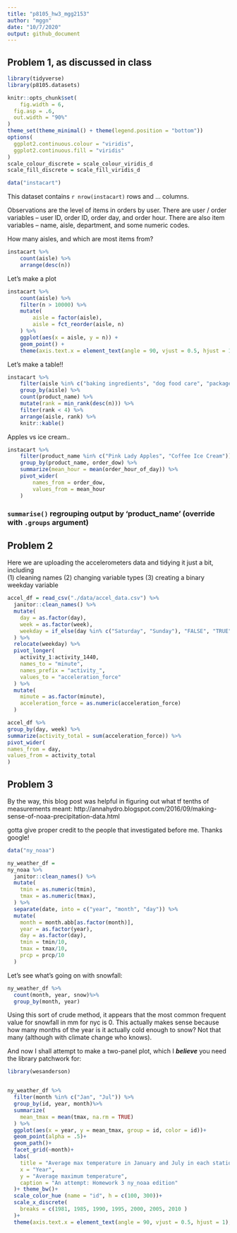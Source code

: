```yaml
---
title: "p8105_hw3_mgg2153"
author: "mggn"
date: "10/7/2020"
output: github_document
---
```


## Problem 1, as discussed in class

```r
library(tidyverse)
library(p8105.datasets)

knitr::opts_chunk$set(
	fig.width = 6, 
  fig.asp = .6,
  out.width = "90%"
)
theme_set(theme_minimal() + theme(legend.position = "bottom"))
options(
  ggplot2.continuous.colour = "viridis",
  ggplot2.continuous.fill = "viridis"
)
scale_colour_discrete = scale_colour_viridis_d
scale_fill_discrete = scale_fill_viridis_d
```

```r
data("instacart")
```

This dataset contains `r nrow(instacart)` rows and ... columns. 

Observations are the level of items in orders by user. There are user / order variables -- user ID, order ID, order day, and order hour. There are also item variables -- name, aisle, department, and some numeric codes. 

How many aisles, and which are most items from?

```r
instacart %>% 
	count(aisle) %>% 
	arrange(desc(n))
```


Let's make a plot

```r
instacart %>% 
	count(aisle) %>% 
	filter(n > 10000) %>% 
	mutate(
		aisle = factor(aisle),
		aisle = fct_reorder(aisle, n)
	) %>% 
	ggplot(aes(x = aisle, y = n)) + 
	geom_point() + 
	theme(axis.text.x = element_text(angle = 90, vjust = 0.5, hjust = 1))
```


Let's make a table!!

```r
instacart %>% 
	filter(aisle %in% c("baking ingredients", "dog food care", "packaged vegetables fruits")) %>% 
	group_by(aisle) %>% 
	count(product_name) %>% 
	mutate(rank = min_rank(desc(n))) %>% 
	filter(rank < 4) %>% 
	arrange(aisle, rank) %>% 
	knitr::kable()
```


Apples vs ice cream..

```r
instacart %>% 
	filter(product_name %in% c("Pink Lady Apples", "Coffee Ice Cream")) %>% 
	group_by(product_name, order_dow) %>% 
	summarize(mean_hour = mean(order_hour_of_day)) %>% 
	pivot_wider(
		names_from = order_dow,
		values_from = mean_hour
	)
```


### `summarise()` regrouping output by 'product_name' (override with `.groups` argument)

## Problem 2

Here we are uploading the accelerometers data and tidying it just a bit, including  
(1) cleaning names  (2) changing variable types  (3) creating a binary weekday variable

```r
accel_df = read_csv("./data/accel_data.csv") %>%
  janitor::clean_names() %>%
  mutate(
    day = as.factor(day),
    week = as.factor(week),
    weekday = if_else(day %in% c("Saturday", "Sunday"), "FALSE", "TRUE")
  ) %>%
  relocate(weekday) %>%
  pivot_longer(
    activity_1:activity_1440,
    names_to = "minute",
    names_prefix = "activity_",
    values_to = "acceleration_force"
  ) %>%
  mutate(
    minute = as.factor(minute),
    acceleration_force = as.numeric(acceleration_force)
  )
```


```r
accel_df %>%
group_by(day, week) %>%
summarize(activity_total = sum(acceleration_force)) %>%
pivot_wider(
names_from = day,
values_from = activity_total
)
```


## Problem 3

By the way, this blog post was helpful in figuring out what tf tenths of measurements
meant: http://annahydro.blogspot.com/2016/09/making-sense-of-noaa-precipitation-data.html

gotta give proper credit to the people that investigated before me. Thanks google!

```r

data("ny_noaa")

ny_weather_df =
ny_noaa %>%
  janitor::clean_names() %>%
  mutate(
    tmin = as.numeric(tmin),
    tmax = as.numeric(tmax),
  ) %>%
  separate(date, into = c("year", "month", "day")) %>%
  mutate(
    month = month.abb[as.factor(month)],
    year = as.factor(year),
    day = as.factor(day),
    tmin = tmin/10,
    tmax = tmax/10,
    prcp = prcp/10
  )


```

Let's see what's going on with snowfall:
```r
ny_weather_df %>%
  count(month, year, snow)%>%
  group_by(month, year)
```

Using this sort of crude method, it appears that the most common frequent value for
snowfall in mm for nyc is 0. This actually makes sense because how many months of the year
is it actually cold enough to snow? Not that many (although with climate change who knows).

And now I shall attempt to make a two-panel plot, which I ***believe*** you need
the library patchwork for:

```r
library(wesanderson)


ny_weather_df %>%
  filter(month %in% c("Jan", "Jul")) %>%
  group_by(id, year, month)%>%
  summarize(
    mean_tmax = mean(tmax, na.rm = TRUE)
  ) %>%
  ggplot(aes(x = year, y = mean_tmax, group = id, color = id))+
  geom_point(alpha = .5)+
  geom_path()+
  facet_grid(~month)+
  labs(
    title = "Average max temperature in January and July in each station across years",
    x = "Year",
    y = "Average maximum temperature",
    caption = "An attempt: Homework 3 ny_noaa edition"
  )+ theme_bw()+
  scale_color_hue (name = "id", h = c(100, 300))+
  scale_x_discrete(
    breaks = c(1981, 1985, 1990, 1995, 2000, 2005, 2010 )
  )+
  theme(axis.text.x = element_text(angle = 90, vjust = 0.5, hjust = 1), legend.position = "none")
  
  


```
